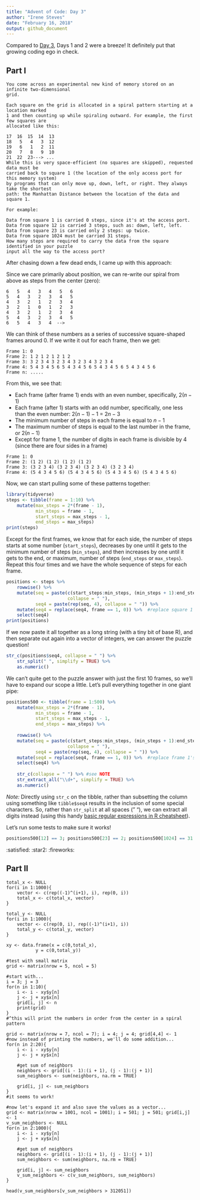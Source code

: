 ```yaml
---
title: "Advent of Code: Day 3"
author: "Irene Steves"
date: "February 16, 2018"
output: github_document
---
```


Compared to [Day 3](https://adventofcode.com/2017/day/3), Days 1 and 2 were a breeze! It definitely put that growing coding ego in check.

## Part I

```
You come across an experimental new kind of memory stored on an infinite two-dimensional
grid.

Each square on the grid is allocated in a spiral pattern starting at a location marked 
1 and then counting up while spiraling outward. For example, the first few squares are
allocated like this:

17  16  15  14  13
18   5   4   3  12
19   6   1   2  11
20   7   8   9  10
21  22  23---> ...
While this is very space-efficient (no squares are skipped), requested data must be
carried back to square 1 (the location of the only access port for this memory system)
by programs that can only move up, down, left, or right. They always take the shortest
path: the Manhattan Distance between the location of the data and square 1.

For example:

Data from square 1 is carried 0 steps, since it's at the access port.
Data from square 12 is carried 3 steps, such as: down, left, left.
Data from square 23 is carried only 2 steps: up twice.
Data from square 1024 must be carried 31 steps.
How many steps are required to carry the data from the square identified in your puzzle
input all the way to the access port?
```

After chasing down a few dead ends, I came up with this approach:

Since we care primarily about position, we can re-write our spiral from above as steps from the center (zero):

```
6   5   4   3   4   5   6
5   4   3   2   3   4   5
4   3   2   1   2   3   4
3   2   1   0   1   2   3
4   3   2   1   2   3   4
5   4   3   2   3   4   5
6   5   4   3   4  -->
```

We can think of these numbers as a series of successive square-shaped frames around 0. If we write it out for each frame, then we get:

```
Frame 1: 0
Frame 2: 1 2 1 2 1 2 1 2
Frame 3: 3 2 3 4 3 2 3 4 3 2 3 4 3 2 3 4
Frame 4: 5 4 3 4 5 6 5 4 3 4 5 6 5 4 3 4 5 6 5 4 3 4 5 6
Frame n: .....
```

From this, we see that:

- Each frame (after frame 1) ends with an even number, specifically, $2(n - 1)$ 
- Each frame (after 1) starts with an odd number, specifically, one less than the even number: $2(n - 1) - 1$ = $2n - 3$
- The minimum number of steps in each frame is equal to $n - 1$
- The maximum number of steps is equal to the last number in the frame, or $2(n - 1)$
- Except for frame 1, the number of digits in each frame is divisible by 4 (since there are four sides in a frame)

```
Frame 1: 0
Frame 2: (1 2) (1 2) (1 2) (1 2)
Frame 3: (3 2 3 4) (3 2 3 4) (3 2 3 4) (3 2 3 4)
Frame 4: (5 4 3 4 5 6) (5 4 3 4 5 6) (5 4 3 4 5 6) (5 4 3 4 5 6)
```

Now, we can start pulling some of these patterns together:

```r
library(tidyverse)
steps <- tibble(frame = 1:10) %>% 
    mutate(max_steps = 2*(frame - 1),
           min_steps = frame - 1,
           start_steps = max_steps - 1,
           end_steps = max_steps) 
print(steps)
```

Except for the first frames, we know that for each side, the number of steps starts at some number (`start_steps`), decreases by one until it gets to the minimum number of steps (`min_steps`), and then increases by one until it gets to the end, or maximum, number of steps (`end_steps` or `max_steps`). Repeat this four times and we have the whole sequence of steps for each frame. 


```r
positions <- steps %>% 
    rowwise() %>% 
    mutate(seq = paste(c(start_steps:min_steps, (min_steps + 1):end_steps), 
                       collapse = " "),
           seq4 = paste(rep(seq, 4), collapse = " ")) %>% 
    mutate(seq4 = replace(seq4, frame == 1, 0)) %>%  #replace square 1's sequence with 0
    select(seq4)
print(positions)
```

If we now paste it all together as a long string (with a tiny bit of base R), and then separate out again into a vector of integers, we can answer the puzzle question!

```r
str_c(positions$seq4, collapse = " ") %>% 
    str_split(" ", simplify = TRUE) %>% 
    as.numeric()

```

We can't quite get to the puzzle answer with just the first 10 frames, so we'll have to expand our scope a little. Let's pull everything together in one giant pipe:

```r
positions500 <- tibble(frame = 1:500) %>% 
    mutate(max_steps = 2*(frame - 1),
           min_steps = frame - 1,
           start_steps = max_steps - 1,
           end_steps = max_steps) %>% 
    
    rowwise() %>% 
    mutate(seq = paste(c(start_steps:min_steps, (min_steps + 1):end_steps), 
                       collapse = " "),
           seq4 = paste(rep(seq, 4), collapse = " ")) %>% 
    mutate(seq4 = replace(seq4, frame == 1, 0)) %>%  #replace frame 1's sequence with 0
    select(seq4) %>% 
    
    str_c(collapse = " ") %>% #see NOTE
    str_extract_all("\\d+", simplify = TRUE) %>% 
    as.numeric()
```

*Note:* Directly using `str_c` on the tibble, rather than subsetting the column using something like `tibble$seq4` results in the inclusion of some special characters. So, rather than `str_split` at all spaces (" "), we can extract all digits instead (using this handy [basic regular expressions in R cheatsheet](https://www.rstudio.com/wp-content/uploads/2016/09/RegExCheatsheet.pdf)).  

Let's run some tests to make sure it works!

```r
positions500[12] == 3; positions500[23] == 2; positions500[1024] == 31
```

:satisfied: :star2: :fireworks:

## Part II

```
total_x <- NULL
for(i in 1:1000){
    vector <- c(rep((-1)^(i+1), i), rep(0, i))
    total_x <- c(total_x, vector)
}

total_y <- NULL
for(i in 1:1000){
    vector <- c(rep(0, i), rep((-1)^(i+1), i))
    total_y <- c(total_y, vector)
}

xy <- data.frame(x = c(0,total_x),
           y = c(0,total_y))

#test with small matrix
grid <- matrix(nrow = 5, ncol = 5)

#start with...
i = 3; j = 3
for(n in 1:10){
    i <- i - xy$y[n]
    j <- j + xy$x[n]
    grid[i, j] <- n
    print(grid)
}
#^this will print the numbers in order from the center in a spiral pattern

grid <- matrix(nrow = 7, ncol = 7); i = 4; j = 4; grid[4,4] <- 1
#now instead of printing the numbers, we'll do some addition...
for(n in 2:20){
    i <- i - xy$y[n]
    j <- j + xy$x[n]
    
    #get sum of neighbors
    neighbors <- grid[(i - 1):(i + 1), (j - 1):(j + 1)]
    sum_neighbors <- sum(neighbors, na.rm = TRUE)
    
    grid[i, j] <- sum_neighbors
}
#it seems to work! 

#now let's expand it and also save the values as a vector...
grid <- matrix(nrow = 1001, ncol = 1001); i = 501; j = 501; grid[i,j] <- 1
v_sum_neighbors <- NULL
for(n in 2:1000){
    i <- i - xy$y[n]
    j <- j + xy$x[n]
    
    #get sum of neighbors
    neighbors <- grid[(i - 1):(i + 1), (j - 1):(j + 1)]
    sum_neighbors <- sum(neighbors, na.rm = TRUE)
    
    grid[i, j] <- sum_neighbors
    v_sum_neighbors <- c(v_sum_neighbors, sum_neighbors)
}

head(v_sum_neighbors[v_sum_neighbors > 312051])
```